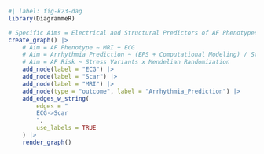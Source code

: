 ```r
#| label: fig-k23-dag
library(DiagrammeR)

# Specific Aims = Electrical and Structural Predictors of AF Phenotypes
create_graph() |>
	# Aim = AF Phenotype ~ MRI + ECG
	# Aim = Arrhythmia Prediction ~ (EPS + Computational Modeling) / Stress
	# Aim = AF Risk ~ Stress Variants x Mendelian Randomization
	add_node(label = "ECG") |>
	add_node(label = "Scar") |>
	add_node(label = "MRI") |>
	add_node(type = "outcome", label = "Arrhythmia_Prediction") |>
	add_edges_w_string(
		edges = "
		ECG->Scar
		",
		use_labels = TRUE
	) |>
	render_graph()
```
